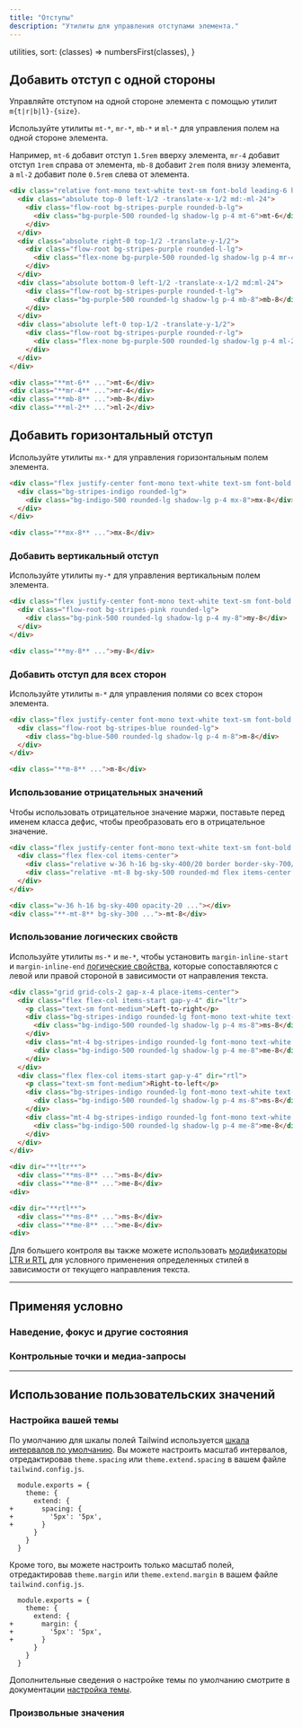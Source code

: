 ```yaml
---
title: "Отступы"
description: "Утилиты для управления отступами элемента."
---
```



  utilities,
  sort: (classes) => numbersFirst(classes),
}

## Добавить отступ с одной стороны

Управляйте отступом на одной стороне элемента с помощью утилит `m{t|r|b|l}-{size}`.

Используйте утилиты `mt-*`, `mr-*`, `mb-*` и `ml-*` для управления полем на одной стороне элемента.

Например, `mt-6` добавит отступ `1.5rem` вверху элемента, `mr-4` добавит отступ `1rem` справа от элемента, `mb-8` добавит `2rem` поля внизу элемента, а `ml-2` добавит поле `0.5rem` слева от элемента.

```html {{ example: { p: 'none' } }}
<div class="relative font-mono text-white text-sm font-bold leading-6 h-56">
  <div class="absolute top-0 left-1/2 -translate-x-1/2 md:-ml-24">
    <div class="flow-root bg-stripes-purple rounded-b-lg">
      <div class="bg-purple-500 rounded-lg shadow-lg p-4 mt-6">mt-6</div>
    </div>
  </div>
  <div class="absolute right-0 top-1/2 -translate-y-1/2">
    <div class="flow-root bg-stripes-purple rounded-l-lg">
      <div class="flex-none bg-purple-500 rounded-lg shadow-lg p-4 mr-4">mr-4</div>
    </div>
  </div>
  <div class="absolute bottom-0 left-1/2 -translate-x-1/2 md:ml-24">
    <div class="flow-root bg-stripes-purple rounded-t-lg">
      <div class="bg-purple-500 rounded-lg shadow-lg p-4 mb-8">mb-8</div>
    </div>
  </div>
  <div class="absolute left-0 top-1/2 -translate-y-1/2">
    <div class="flow-root bg-stripes-purple rounded-r-lg">
      <div class="flex-none bg-purple-500 rounded-lg shadow-lg p-4 ml-2">ml-2</div>
    </div>
  </div>
</div>
```

```html
<div class="**mt-6** ...">mt-6</div>
<div class="**mr-4** ...">mr-4</div>
<div class="**mb-8** ...">mb-8</div>
<div class="**ml-2** ...">ml-2</div>
```

## Добавить горизонтальный отступ

Используйте утилиты `mx-*` для управления горизонтальным полем элемента.

```html {{ example: true }}
<div class="flex justify-center font-mono text-white text-sm font-bold leading-6">
  <div class="bg-stripes-indigo rounded-lg">
    <div class="bg-indigo-500 rounded-lg shadow-lg p-4 mx-8">mx-8</div>
  </div>
</div>
```

```html
<div class="**mx-8** ...">mx-8</div>
```

### Добавить вертикальный отступ

Используйте утилиты `my-*` для управления вертикальным полем элемента.

```html {{ example: true }}
<div class="flex justify-center font-mono text-white text-sm font-bold leading-6">
  <div class="flow-root bg-stripes-pink rounded-lg">
    <div class="bg-pink-500 rounded-lg shadow-lg p-4 my-8">my-8</div>
  </div>
</div>
```

```html
<div class="**my-8** ...">my-8</div>
```

### Добавить отступ для всех сторон

Используйте утилиты `m-*` для управления полями со всех сторон элемента.

```html {{ example: true }}
<div class="flex justify-center font-mono text-white text-sm font-bold leading-6">
  <div class="flow-root bg-stripes-blue rounded-lg">
    <div class="bg-blue-500 rounded-lg shadow-lg p-4 m-8">m-8</div>
  </div>
</div>
```

```html
<div class="**m-8** ...">m-8</div>
```

### Использование отрицательных значений

Чтобы использовать отрицательное значение маржи, поставьте перед именем класса дефис, чтобы преобразовать его в отрицательное значение.

```html {{ example: true }}
<div class="flex justify-center font-mono text-white text-sm font-bold leading-6">
  <div class="flex flex-col items-center">
    <div class="relative w-36 h-16 bg-sky-400/20 border border-sky-700/10 rounded-md overflow-hidden"></div>
    <div class="relative -mt-8 bg-sky-500 rounded-md flex items-center justify-center p-4 shadow-lg">-mt-8</div>
  </div>
</div>
```

```html
<div class="w-36 h-16 bg-sky-400 opacity-20 ..."></div>
<div class="**-mt-8** bg-sky-300 ...">-mt-8</div>
```

### Использование логических свойств

Используйте утилиты `ms-*` и `me-*`, чтобы установить `margin-inline-start` и `margin-inline-end` [логические свойства](https://developer.mozilla.org/en-US/docs/Web/CSS/CSS_Logical_Properties/Basic_concepts), которые сопоставляются с левой или правой стороной в зависимости от направления текста.

```html {{ example: true }}
<div class="grid grid-cols-2 gap-x-4 place-items-center">
  <div class="flex flex-col items-start gap-y-4" dir="ltr">
    <p class="text-sm font-medium">Left-to-right</p>
    <div class="bg-stripes-indigo rounded-lg font-mono text-white text-sm font-bold leading-6">
      <div class="bg-indigo-500 rounded-lg shadow-lg p-4 ms-8">ms-8</div>
    </div>
    <div class="mt-4 bg-stripes-indigo rounded-lg font-mono text-white text-sm font-bold leading-6">
      <div class="bg-indigo-500 rounded-lg shadow-lg p-4 me-8">me-8</div>
    </div>
  </div>
  <div class="flex flex-col items-start gap-y-4" dir="rtl">
    <p class="text-sm font-medium">Right-to-left</p>
    <div class="bg-stripes-indigo rounded-lg font-mono text-white text-sm font-bold leading-6">
      <div class="bg-indigo-500 rounded-lg shadow-lg p-4 ms-8">ms-8</div>
    </div>
    <div class="mt-4 bg-stripes-indigo rounded-lg font-mono text-white text-sm font-bold leading-6">
      <div class="bg-indigo-500 rounded-lg shadow-lg p-4 me-8">me-8</div>
    </div>
  </div>
</div>
```

```html
<div dir="**ltr**">
  <div class="**ms-8** ...">ms-8</div>
  <div class="**me-8** ...">me-8</div>
<div>

<div dir="**rtl**">
  <div class="**ms-8** ...">ms-8</div>
  <div class="**me-8** ...">me-8</div>
<div>
```

Для большего контроля вы также можете использовать [модификаторы LTR и RTL](/docs/hover-focus-and-other-states#rtl-support) для условного применения определенных стилей в зависимости от текущего направления текста.

---

## <Heading ignore>Применяя условно</Heading>

### <Heading ignore>Наведение, фокус и другие состояния</Heading>

<HoverFocusAndOtherStates defaultClass="mt-4" featuredClass="mt-8" />

### <Heading ignore>Контрольные точки и медиа-запросы</Heading>

<BreakpointsAndMediaQueries defaultClass="mt-4" featuredClass="mt-8" />

---

## Использование пользовательских значений

### Настройка вашей темы

По умолчанию для шкалы полей Tailwind используется [шкала интервалов по умолчанию](/docs/customizing-spacing). Вы можете настроить масштаб интервалов, отредактировав `theme.spacing` или `theme.extend.spacing` в вашем файле `tailwind.config.js`.

```diff-js {{ filename: 'tailwind.config.js' }}
  module.exports = {
    theme: {
      extend: {
+       spacing: {
+         '5px': '5px',
+       }
      }
    }
  }
```

Кроме того, вы можете настроить только масштаб полей, отредактировав `theme.margin` или `theme.extend.margin` в вашем файле `tailwind.config.js`.

```diff-js {{ filename: 'tailwind.config.js' }}
  module.exports = {
    theme: {
      extend: {
+       margin: {
+         '5px': '5px',
+       }
      }
    }
  }
```

Дополнительные сведения о настройке темы по умолчанию смотрите в документации [настройка темы](/docs/theme#customizing-the-default-theme).

### Произвольные значения

<ArbitraryValues property="margin" featuredClass="m-[5px]" />
